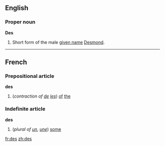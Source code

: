 ==English==
===Proper noun===
'''Des'''

#Short form of the male [[given name]] [[Desmond]].

----
==French==
===Prepositional article===
'''des'''

#(''contraction of [[de#French|de]] [[les#French|les]]'') [[of]] [[the]]

===Indefinite article===
'''des'''

# (''plural of [[un#French|un]], [[une]]'') [[some]]
[[fr:des]] [[zh:des]]